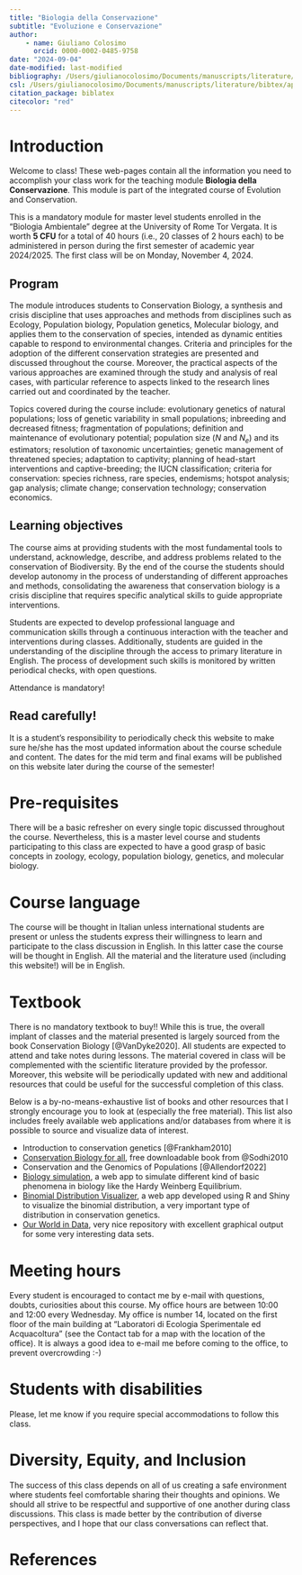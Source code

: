 ```yaml
---
title: "Biologia della Conservazione"
subtitle: "Evoluzione e Conservazione"
author:
    - name: Giuliano Colosimo
      orcid: 0000-0002-0485-9758
date: "2024-09-04"
date-modified: last-modified
bibliography: /Users/giulianocolosimo/Documents/manuscripts/literature/bibtex/comprehensive_database.bib
csl: /Users/giulianocolosimo/Documents/manuscripts/literature/bibtex/apa_5th_edition.csl
citation_package: biblatex
citecolor: "red"
---
```


# Introduction

Welcome to class! These web-pages contain all the information you need to accomplish your class work for the teaching module **Biologia della Conservazione**. This module is part of the integrated course of Evolution and Conservation.

This is a mandatory module for master level students enrolled in the "Biologia Ambientale" degree at the University of Rome Tor Vergata. It is worth **5 CFU** for a total of 40 hours (i.e., 20 classes of 2 hours each) to be administered in person during the first semester of academic year 2024/2025. The first class will be on Monday, November 4, 2024.

## Program

The module introduces students to Conservation Biology, a synthesis and crisis discipline that uses approaches and methods from disciplines such as Ecology, Population biology, Population genetics, Molecular biology, and applies them to the conservation of species, intended as dynamic entities capable to respond to environmental changes. Criteria and principles for the adoption of the different conservation strategies are presented and discussed throughout the course. Moreover, the practical aspects of the various approaches are examined through the study and analysis of real cases, with particular reference to aspects linked to the research lines carried out and coordinated by the teacher.

Topics covered during the course include: evolutionary genetics of natural populations; loss of genetic variability in small populations; inbreeding and decreased fitness; fragmentation of populations; definition and maintenance of evolutionary potential; population size ($N$ and $N_e$) and its estimators; resolution of taxonomic uncertainties; genetic management of threatened species; adaptation to captivity; planning of head-start interventions and captive-breeding; the IUCN classification; criteria for conservation: species richness, rare species, endemisms; hotspot analysis; gap analysis; climate change; conservation technology; conservation economics.

## Learning objectives

The course aims at providing students with the most fundamental tools to understand, acknowledge, describe, and address problems related to the conservation of Biodiversity. By the end of the course the students should develop autonomy in the process of understanding of different approaches and methods, consolidating the awareness that conservation biology is a crisis discipline that requires specific analytical skills to guide appropriate interventions.

Students are expected to develop professional language and communication skills through a continuous interaction with the teacher and interventions during classes. Additionally, students are guided in the understanding of the discipline through the access to primary literature in English. The process of development such skills is monitored by written periodical checks, with open questions.


::: callout-note
Attendance is mandatory!
:::

::: callout-important
## Read carefully!

It is a student's responsibility to periodically check this website to make sure he/she has the most updated information about the course schedule and content. The dates for the mid term and final exams will be published on this website later during the course of the semester!
:::


# Pre-requisites

There will be a basic refresher on every single topic discussed throughout the course. Nevertheless, this is a master level course and students participating to this class are expected to have a good grasp of basic concepts in zoology, ecology, population biology, genetics, and molecular biology.

# Course language

The course will be thought in Italian unless international students are present or unless the students express their willingness to learn and participate to the class discussion in English. In this latter case the course will be thought in English. All the material and the literature used (including this website!) will be in English.

# Textbook

There is no mandatory textbook to buy!! While this is true, the overall implant of classes and the material presented is largely sourced from the book Conservation Biology [@VanDyke2020]. All students are expected to attend and take notes during lessons. The material covered in class will be complemented with the scientific literature provided by the professor. Moreover, this website will be periodically updated with new and additional resources that could be useful for the successful completion of this class. 

Below is a by-no-means-exhaustive list of books and other resources that I strongly encourage you to look at (especially the free material). This list also includes freely available web applications and/or databases from where it is possible to source and visualize data of interest.

- Introduction to conservation genetics [@Frankham2010]
- [Conservation Biology for all](https://conbio.org/publications/free-textbook), free downloadable book from @Sodhi2010 
- Conservation and the Genomics of Populations [@Allendorf2022]
- [Biology simulation](https://www.biologysimulations.com/population-genetics), a web app to simulate different kind of basic phenomena in biology like the Hardy Weinberg Equilibrium.
- [Binomial Distribution Visualizer](https://shiny.rit.albany.edu/stat/binomial/), a web app developed using R and Shiny to visualize the binomial distribution, a very important type of distribution in conservation genetics.
- [Our World in Data](https://ourworldindata.org), very nice repository with excellent graphical output for some very interesting data sets.


# Meeting hours

Every student is encouraged to contact me by e-mail with questions, doubts, curiosities about this course. My office hours are between 10:00 and 12:00 every Wednesday. My office is number 14, located on the first floor of the main building at "Laboratori di Ecologia Sperimentale ed Acquacoltura" (see the Contact tab for a map with the location of the office). It is always a good idea to e-mail me before coming to the office, to prevent overcrowding :-)

# Students with disabilities

Please, let me know if you require special accommodations to follow this class.

# Diversity, Equity, and Inclusion

The success of this class depends on all of us creating a safe environment where students feel comfortable sharing their thoughts and opinions. We should all strive to be respectful and supportive of one another during class discussions. This class is made better by the contribution of diverse perspectives, and I hope that our class conversations can reflect that.

# References